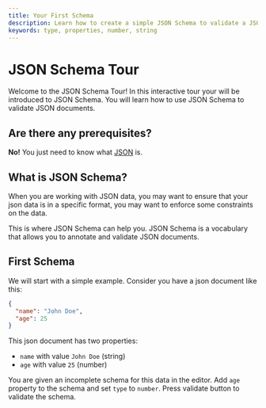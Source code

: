 ```yaml
---
title: Your First Schema 
description: Learn how to create a simple JSON Schema to validate a JSON document.
keywords: type, properties, number, string
---
```





# JSON Schema Tour
Welcome to the JSON Schema Tour! In this interactive tour your will be introduced to JSON Schema. You will learn how to use JSON Schema to validate JSON documents.


## Are there any prerequisites?
**No!** You just need to know what [JSON](https://www.mongodb.com/resources/languages/what-is-json) is.

## What is JSON Schema?
When you are working with JSON data, you may want to ensure that your json data is in a specific format, you may want to enforce some constraints on the data.

This is where JSON Schema can help you. JSON Schema is a vocabulary that allows you to annotate and validate JSON documents.

## First Schema 
We will start with a simple example.
Consider you have a json document like this:
```json
{
  "name": "John Doe",
  "age": 25
}
```
 This json document has two properties:
 - `name` with value `John Doe` (string)
 - `age` with value `25` (number)


You are given an incomplete schema for this data in the editor. 
Add `age` property to the schema and set `type` to `number`. 
<InfoBox>
 Press validate button to validate the schema.
</InfoBox>

<br/>

